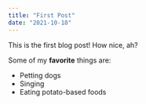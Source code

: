 ```yaml
---
title: "First Post"
date: "2021-10-18"
---
```


This is the first blog post! How nice, ah?

Some of my **favorite** things are:

- Petting dogs
- Singing
- Eating potato-based foods
